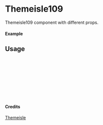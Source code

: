 
<Meta of={Themeisle109} title="Themeisle/Themeisle109" />

# Themeisle109

Themeisle109 component with different props.

#### Example

<Canvas of={Themeisle109.Primary} />

## Usage

```ts
import { Themeisle109 } from "yadl-ui";

const Example = () => {
  return (
      <Themeisle109 />
  );
};

export default Example;
```

#### Credits
[Themeisle](https://themeisle.com/illustrations/)
